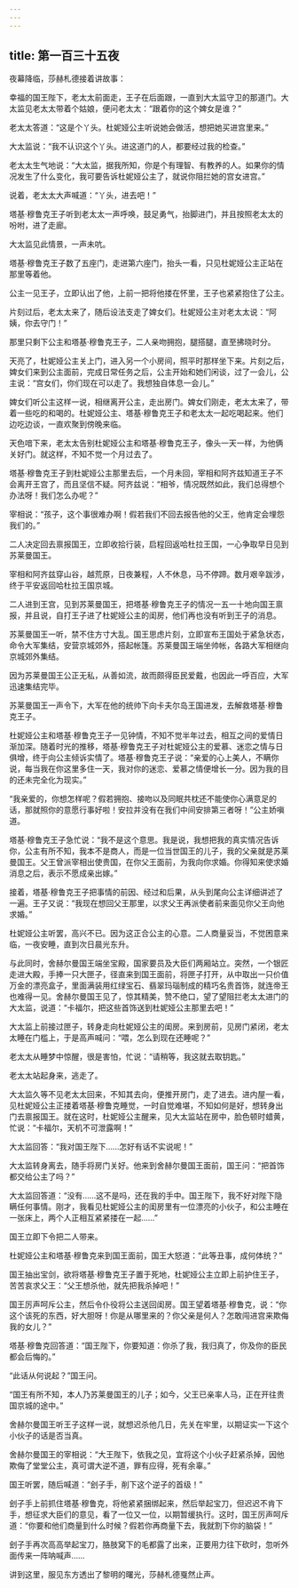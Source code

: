 ```yaml
---
---
---
```

title: 第一百三十五夜
---






夜幕降临，莎赫札德接着讲故事：





幸福的国王陛下，老太太前面走，王子在后面跟，一直到大太监守卫的那道门。大太监见老太太带着个姑娘，便问老太太：“跟着你的这个婢女是谁？”

老太太答道：“这是个丫头。杜妮娅公主听说她会做活，想把她买进宫里来。”

大太监说：“我不认识这个丫头。进这道门的人，都要经过我的检查。”

老太太生气地说：“大太监，据我所知，你是个有理智、有教养的人。如果你的情况发生了什么变化，我可要告诉杜妮娅公主了，就说你阻拦她的宫女进宫。”

说着，老太太大声喊道：“丫头，进去吧！”

塔基·穆鲁克王子听到老太太一声呼唤，鼓足勇气，抬脚进门，并且按照老太太的吩咐，进了走廊。

大太监见此情景，一声未吭。

塔基·穆鲁克王子数了五座门，走进第六座门，抬头一看，只见杜妮娅公主正站在那里等着他。

公主一见王子，立即认出了他，上前一把将他搂在怀里，王子也紧紧抱住了公主。

片刻过后，老太太来了，随后设法支走了婢女们。杜妮娅公主对老太太说：“阿姨，你去守门！”

那里只剩下公主和塔基·穆鲁克王子，二人亲吻拥抱，腿搭腿，直至拂晓时分。

天亮了，杜妮娅公主关上门，进入另一个小房间，照平时那样坐下来。片刻之后，婢女们来到公主面前，完成日常任务之后，公主开始和她们闲谈，过了一会儿，公主说：“宫女们，你们现在可以走了。我想独自体息一会儿。”

婢女们听公主这样一说，相继离开公主，走出房门。婢女们刚走，老太太来了，带着一些吃的和喝的。杜妮娅公主、塔基·穆鲁克王子和老太太一起吃喝起来。他们边吃边谈，一直欢聚到傍晚来临。

天色喑下来，老太太告别杜妮娅公主和塔基·穆鲁克王子，像头一天一样，为他俩关好门。就这样，不知不觉一个月过去了。

塔基·穆鲁克王子到杜妮娅公主那里去后，一个月未回，宰相和阿齐兹知道王子不会离开王宫了，而且坚信不疑。阿齐兹说：“相爷，情况既然如此，我们总得想个办法呀！我们怎么办呢？”

宰相说：“孩子，这个事很难办啊！假若我们不回去报告他的父王，他肯定会埋怨我们的。”

二人决定回去禀报国王，立即收拾行装，启程回返哈杜拉王国，一心争取早日见到苏莱曼国王。

宰相和阿齐兹穿山谷，越荒原，日夜兼程，人不休息，马不停蹄。数月艰辛跋涉，终于平安返回哈杜拉王国京城。

二人进到王宫，见到苏莱曼国王，把塔基·穆鲁克王子的情况一五一十地向国王禀报，并且说，自打王子进了杜妮娅公主的闺房，他们再也没有听到王子的消息。

苏莱曼国王一听，禁不住方寸大乱。国王思虑片刻，立即宣布王国处于紧急状态，命令大军集结，安营京城郊外，搭起帐篷。苏莱曼国王端坐帅帐，各路大军相继向京城郊外集结。

因为苏莱曼国王公正无私，从善如流，故而颇得臣民爱戴，也因此一呼百应，大军迅速集结完毕。

苏莱曼国王一声令下，大军在他的统帅下向卡夫尔岛王国进发，去解救塔基·穆鲁克王子。





杜妮娅公主和塔基·穆鲁克王子一见钟情，不知不觉半年过去，相互之间的爱情日渐加深。随着时光的推移，塔基·穆鲁克王子对杜妮娅公主的爱慕、迷恋之情与日俱增，终于向公主倾诉实情了。塔基·穆鲁克王子说：“亲爱的心上美人，不瞒你说，每当我在你这里多住一天，我对你的迷恋、爱慕之情便增长一分。因为我的目的还未完全化为现实。”

“我亲爱的，你想怎样呢？假若拥抱、接吻以及同眠共枕还不能使你心满意足的话，那就照你的意愿行事好啦！安拉并没有在我们中间安排第三者呀！”公主娇嗔道。

塔基·穆鲁克王子急忙说：“我不是这个意思。我是说，我想把我的真实情况告诉你，公主有所不知，我本不是商人，而是一位当世国王的儿子，我的父亲就是苏莱曼国王。父王曾派宰相出使贵国，在你父王面前，为我向你求婚。你得知来使求婚消息之后，表示不愿成亲出嫁。”

接着，塔基·穆鲁克王子把事情的前因、经过和后果，从头到尾向公主详细讲述了一遍。王子又说：“我现在想回父王那里，以求父王再派使者前来面见你父王向他求婚。”

杜妮娅公主听罢，高兴不已。因为这正合公主的心意。二人商量妥当，不觉困意来临，一夜安睡，直到次日晨光东升。

与此同时，舍赫尔曼国王端坐宝殿，国家要员及大臣们两厢站立。突然，一个银匠走进大殿，手捧一只大匣子，径直来到国王面前，将匣子打开，从中取出一只价值万金的漂亮盒子，里面满装用红绿宝石、翡翠玛瑙制成的精巧名贵首饰，就连帝王也难得一见。舍赫尔曼国王见了，惊其精美，赞不绝口，望了望阻拦老太太进门的大太监，说道：“卡福尔，把这些首饰送到杜妮娅公主那里去吧！”

大太监上前接过匣子，转身走向杜妮娅公主的闺房。来到房前，见房门紧闭，老太太睡在门槛上，于是高声喊问：“喂，怎么到现在还睡呢？”

老太太从睡梦中惊醒，很是害怕，忙说：“请稍等，我这就去取钥匙。”

老太太站起身来，逃走了。

大太监久等不见老太太回来，不知其去向，便推开房门，走了进去。进内屋一看，见杜妮娅公主正搂着塔基·穆鲁克睡觉，一时自觉难堪，不知如何是好，想转身出门去禀报国王。就在这时，杜妮娅公主醒来，见大太监站在房中，脸色顿时蜡黄，忙说：“卡福尔，天机不可泄露啊！”

大太监回答：“我对国王陛下……怎好有话不实说呢！”

大太监转身离去，随手将房门关好。他来到舍赫尔曼国王面前，国王问：“把首饰都交给公主了吗？”

大太监回答道：“没有……这不是吗，还在我的手中。国王陛下，我不好对陛下隐瞒任何事情。刚才，我看见杜妮娅公主的闺房里有一位漂亮的小伙子，和公主睡在一张床上，两个人正相互紧紧搂在一起……”

国王立即下令把二人带来。

杜妮娅公主和塔基·穆鲁克来到国王面前，国王大怒道：“此等丑事，成何体统？”

国王抽出宝剑，欲将塔基·穆鲁克王子置于死地，杜妮娅公主立即上前护住王子，苦苦哀求父王：“父王想杀他，就先把我杀掉吧！”

国王厉声呵斥公主，然后令仆役将公主送回闺房。国王望着塔基·穆鲁克，说：“你这个该死的东西，好大胆呀！你是从哪里来的？你父亲是何人？怎敢闯进宫来欺侮我的女儿？”

塔基·穆鲁克回答道：“国王陛下，你要知道：你杀了我，我归真了，你及你的臣民都会后悔的。”

“此话从何说起？”国王问。

“国王有所不知，本人乃苏莱曼国王的儿子；如今，父王已亲率人马，正在开往贵国京城的途中。”

舍赫尔曼国王听王子这样一说，就想迟杀他几日，先关在牢里，以期证实一下这个小伙子的话是否当真。

舍赫尔曼国王的宰相说：“大王陛下，依我之见，宜将这个小伙子赶紧杀掉，因他欺侮了堂堂公主，真可谓大逆不道，罪有应得，死有余辜。”

国王听罢，随后喊道：“刽子手，削下这个逆子的首级！”

刽子手上前抓住塔基·穆鲁克，将他紧紧捆绑起来，然后举起宝刀，但迟迟不肯下手，想征求大臣们的意见，看了一位又一位，以期暂缓执行。这时，国王厉声呵斥道：“你要和他们商量到什么时候？假若你再商量下去，我就割下你的脑袋！”

刽子手再次高高举起宝刀，胳肢窝下的毛都露了出来，正要用力往下砍时，忽听外面传来一阵呐喊声……





讲到这里，服见东方透出了黎明的曙光，莎赫札德戛然止声。